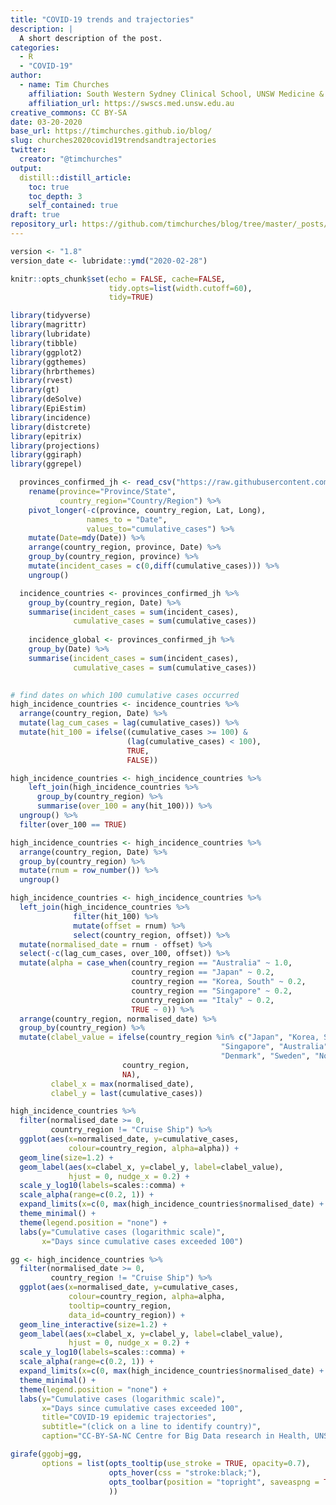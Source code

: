 ```yaml
---
title: "COVID-19 trends and trajectories"
description: |
  A short description of the post.
categories:
  - R
  - "COVID-19"
author:
  - name: Tim Churches 
    affiliation: South Western Sydney Clinical School, UNSW Medicine & Ingham Institute of Applied Medical Research, Liverpool, Sydney, Australia
    affiliation_url: https://swscs.med.unsw.edu.au
creative_commons: CC BY-SA
date: 03-20-2020
base_url: https://timchurches.github.io/blog/
slug: churches2020covid19trendsandtrajectories
twitter:
  creator: "@timchurches"
output:
  distill::distill_article:
    toc: true
    toc_depth: 3
    self_contained: true
draft: true
repository_url: https://github.com/timchurches/blog/tree/master/_posts/2020-03-20-covid-19-trends-and-trajectories
---
```


```r
version <- "1.8"
version_date <- lubridate::ymd("2020-02-28")

knitr::opts_chunk$set(echo = FALSE, cache=FALSE,
                      tidy.opts=list(width.cutoff=60),
                      tidy=TRUE)

library(tidyverse)
library(magrittr)
library(lubridate)
library(tibble)
library(ggplot2)
library(ggthemes)
library(hrbrthemes)
library(rvest)
library(gt)
library(deSolve)
library(EpiEstim)
library(incidence)
library(distcrete)
library(epitrix)
library(projections)
library(ggiraph)
library(ggrepel)
```

```r
  provinces_confirmed_jh <- read_csv("https://raw.githubusercontent.com/CSSEGISandData/COVID-19/master/csse_covid_19_data/csse_covid_19_time_series/time_series_19-covid-Confirmed.csv") %>%
    rename(province="Province/State",
           country_region="Country/Region") %>%
    pivot_longer(-c(province, country_region, Lat, Long), 
                 names_to = "Date",
                 values_to="cumulative_cases") %>%
    mutate(Date=mdy(Date)) %>%
    arrange(country_region, province, Date) %>%
    group_by(country_region, province) %>%
    mutate(incident_cases = c(0,diff(cumulative_cases))) %>%
    ungroup()

  incidence_countries <- provinces_confirmed_jh %>%
    group_by(country_region, Date) %>%
    summarise(incident_cases = sum(incident_cases),
              cumulative_cases = sum(cumulative_cases))
 
    incidence_global <- provinces_confirmed_jh %>%
    group_by(Date) %>%
    summarise(incident_cases = sum(incident_cases),
              cumulative_cases = sum(cumulative_cases))
 
```

```r
# find dates on which 100 cumulative cases occurred
high_incidence_countries <- incidence_countries %>%
  arrange(country_region, Date) %>%
  mutate(lag_cum_cases = lag(cumulative_cases)) %>%
  mutate(hit_100 = ifelse((cumulative_cases >= 100) & 
                          (lag(cumulative_cases) < 100),
                          TRUE,
                          FALSE))

high_incidence_countries <- high_incidence_countries %>% 
    left_join(high_incidence_countries %>% 
      group_by(country_region) %>%
      summarise(over_100 = any(hit_100))) %>%
  ungroup() %>%
  filter(over_100 == TRUE)

high_incidence_countries <- high_incidence_countries %>%
  arrange(country_region, Date) %>%
  group_by(country_region) %>%
  mutate(rnum = row_number()) %>%
  ungroup()

high_incidence_countries <- high_incidence_countries %>%
  left_join(high_incidence_countries %>% 
              filter(hit_100) %>%
              mutate(offset = rnum) %>%
              select(country_region, offset)) %>%
  mutate(normalised_date = rnum - offset) %>%
  select(-c(lag_cum_cases, over_100, offset)) %>%
  mutate(alpha = case_when(country_region == "Australia" ~ 1.0,
                           country_region == "Japan" ~ 0.2,
                           country_region == "Korea, South" ~ 0.2,
                           country_region == "Singapore" ~ 0.2,
                           country_region == "Italy" ~ 0.2,
                           TRUE ~ 0)) %>%
  arrange(country_region, normalised_date) %>%
  group_by(country_region) %>%
  mutate(clabel_value = ifelse(country_region %in% c("Japan", "Korea, South",
                                               "Singapore", "Australia", "Italy",
                                               "Denmark", "Sweden", "Norway"),
                         country_region,
                         NA),
         clabel_x = max(normalised_date),
         clabel_y = last(cumulative_cases))

```

```r
high_incidence_countries %>%
  filter(normalised_date >= 0,
         country_region != "Cruise Ship") %>%
  ggplot(aes(x=normalised_date, y=cumulative_cases, 
             colour=country_region, alpha=alpha)) +
  geom_line(size=1.2) + 
  geom_label(aes(x=clabel_x, y=clabel_y, label=clabel_value),
             hjust = 0, nudge_x = 0.2) +
  scale_y_log10(labels=scales::comma) +
  scale_alpha(range=c(0.2, 1)) +
  expand_limits(x=c(0, max(high_incidence_countries$normalised_date) + 3)) +
  theme_minimal() +
  theme(legend.position = "none") +
  labs(y="Cumulative cases (logarithmic scale)",
       x="Days since cumulative cases exceeded 100")

```

```r
gg <- high_incidence_countries %>%
  filter(normalised_date >= 0,
         country_region != "Cruise Ship") %>%
  ggplot(aes(x=normalised_date, y=cumulative_cases, 
             colour=country_region, alpha=alpha, 
             tooltip=country_region,
             data_id=country_region)) +
  geom_line_interactive(size=1.2) + 
  geom_label(aes(x=clabel_x, y=clabel_y, label=clabel_value),
             hjust = 0, nudge_x = 0.2) +
  scale_y_log10(labels=scales::comma) +
  scale_alpha(range=c(0.2, 1)) +
  expand_limits(x=c(0, max(high_incidence_countries$normalised_date) + 3)) +
  theme_minimal() +
  theme(legend.position = "none") +
  labs(y="Cumulative cases (logarithmic scale)",
       x="Days since cumulative cases exceeded 100",
       title="COVID-19 epidemic trajectories",
       subtitle="(click on a line to identify country)",
       caption="CC-BY-SA-NC Centre for Big Data research in Health, UNSW")

girafe(ggobj=gg,
       options = list(opts_tooltip(use_stroke = TRUE, opacity=0.7),
                      opts_hover(css = "stroke:black;"),
                      opts_toolbar(position = "topright", saveaspng = TRUE)
                      ))
```

